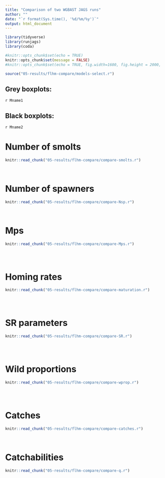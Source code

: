 ```yaml
---
title: "Comparison of two WGBAST JAGS runs"
author: ""
date: "`r format(Sys.time(), '%d/%m/%y')`"
output: html_document
---
```

  
```r
library(tidyverse)
library(runjags)
library(coda)

```
  
  
```r
#knitr::opts_chunk$set(echo = TRUE)
knitr::opts_chunk$set(message = FALSE)
#knitr::opts_chunk$set(echo = TRUE, fig.width=1600, fig.height = 2000, unit = "px")

source("05-results/flhm-compare/models-select.r")

```

## Grey boxplots:

`r Mname1`

## Black boxplots:

`r Mname2`


# Number of smolts

```r
knitr::read_chunk("05-results/flhm-compare/compare-smolts.r")

```

```r

```

```r

```



# Number of spawners
```r
knitr::read_chunk("05-results/flhm-compare/compare-Nsp.r")

```

```r

```

```r

```


# Mps

```r
knitr::read_chunk("05-results/flhm-compare/compare-Mps.r")

```

```r

```

```r

```

```r

```




# Homing rates

```r
knitr::read_chunk("05-results/flhm-compare/compare-maturation.r")

```

```r

```

```r

```

```r

```

# SR parameters

```r
knitr::read_chunk("05-results/flhm-compare/compare-SR.r")

```

```r

```

```r

```


```r

```


# Wild proportions

```r
knitr::read_chunk("05-results/flhm-compare/compare-wprop.r")

```

```r

```

```r

```

```r

```




# Catches

```r
knitr::read_chunk("05-results/flhm-compare/compare-catches.r")

```

```r

```

```r

```


# Catchabilities
```r
knitr::read_chunk("05-results/flhm-compare/compare-q.r")

```

```r

```

```r

```

```r

```



<!-- # Harvest rates -->
<!-- ```{r cache=F, include=F} -->
<!-- knitr::read_chunk("05-results/flhm-compare/compare-HR.r") -->

<!-- ``` -->

<!-- ```{r load-HR, include=F} -->

<!-- ``` -->



<!-- ```{r graphs-Hr, echo=F, warning=F} -->

<!-- ``` -->

<!-- ```{r graphs-Hc, echo=F, warning=F} -->

<!-- ``` -->

<!-- ```{r graphs-Hdc, echo=F, warning=F} -->

<!-- ``` -->

<!-- ```{r graphs-Hdo, echo=F, warning=F} -->

<!-- ``` -->

<!-- ```{r graphs-Hl, echo=F, warning=F} -->

<!-- ``` -->

<!-- ```{r graphs-Ht, echo=F, warning=F} -->

<!-- ``` -->





